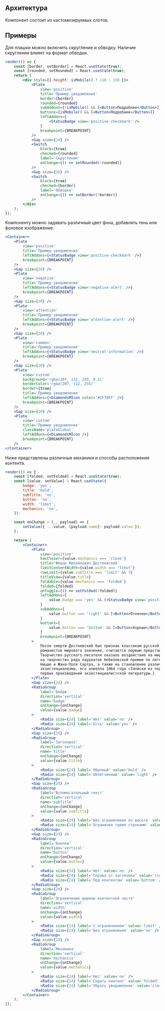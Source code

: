 ## Архитектура

Компонент состоит из кастомизируемых слотов.

## Примеры

Для плашки можно включить скругление и обводку. Наличие скругления влияет на формат обводки.

```jsx live
render(() => {
    const [border, setBorder] = React.useState(true);
    const [rounded, setRounded] = React.useState(true);
    return (
        <div style={{ height: isMobile() ? 110 : 150 }}>
            <Plate
                view='positive'
                title='Пример уведомления'
                border={border}
                rounded={rounded}
                subAddons={!isMobile() && [<Button>Подробнее</Button>]}
                buttons={isMobile() && [<Button>Подробнее</Button>]}
                leftAddons={
                    <StatusBadge view='positive-checkmark' />
                }
                breakpoint={BREAKPOINT}
            />
            <Gap size={24} />
            <Switch
                block={true}
                checked={rounded}
                label='Скругление'
                onChange={() => setRounded(!rounded)}
            />
            <Gap size={16} />
            <Switch
                block={true}
                checked={border}
                label='Обводка'
                onChange={() => setBorder(!border)}
            />
        </div>
    );
});
```

Компоненту можно задавать различный цвет фона, добавлять тень или фоновое изображение.

```jsx live mobileHeight={490}
<Container>
    <Plate
        view='positive'
        title='Пример уведомления'
        leftAddons={<StatusBadge view='positive-checkmark' />}
        breakpoint={BREAKPOINT}
    />
    <Gap size={20} />
    <Plate
        view='negative'
        title='Пример уведомления'
        leftAddons={<StatusBadge view='negative-alert' />}
        breakpoint={BREAKPOINT}
    />
    <Gap size={20} />
    <Plate
        view='attention'
        title='Пример уведомления'
        leftAddons={<StatusBadge view='attention-alert' />}
        breakpoint={BREAKPOINT}
    />
    <Gap size={20} />
    <Plate
        view='common'
        title='Пример уведомления'
        leftAddons={<StatusBadge view='neutral-information' />}
        breakpoint={BREAKPOINT}
    />
    <Gap size={20} />
    <Plate
        view='custom'
        background='rgba(207, 112, 255, 0.1)'
        borderColor='rgba(207, 112, 255)'
        border={true}
        title='Пример уведомления'
        leftAddons={<DiamondsMIcon color='#CF70FF' />}
        breakpoint={BREAKPOINT}
    />
    <Gap size={20} />
    <Plate
        view='custom'
        title='Пример уведомления'
        className='plateGlobal'
        leftAddons={<DiamondsMIcon />}
        breakpoint={BREAKPOINT}
    />
</Container>
```

Ниже представлены различные механики и способы расположения контента.

```jsx live
render(() => {
    const [folded, setFolded] = React.useState(true);
    const [value, setValue] = React.useState({
        badge: 'yes',
        title: 'bold',
        subTitle: 'no',
        button: 'no',
        width: 'limit',
        mechanics: 'no',
    });

    const onChange = (_, payload) => {
        setValue({ ...value, [payload.name]: payload.value });
    };

    return (
        <Container>
            <Plate
                view='positive'
                hasCloser={value.mechanics === 'close'}
                title='Фёдор Михайлович Достоевский'
                limitContentWidth={value.width === 'limit'}
                rowLimit={value.subTitle === 'limit' && 3}
                titleView={value.title}
                foldable={value.mechanics === 'folded'}
                folded={folded}
                onToggle={() => setFolded(!folded)}
                leftAddons={
                    value.badge === 'yes' && (<StatusBadge view='positive-checkmark' />)
                }
                subAddons={
                    value.button === 'right' && [<Button>Отлично</Button>, <Button>Хорошо</Button>]
                }
                buttons={
                    value.button === 'bottom' && [<Button>Хорошо</Button>, <Button>Отлично</Button>]
                }
                breakpoint={BREAKPOINT}
            >
                После смерти Достоевский был признан классиком русской литературы и одним из лучших
                романистов мирового значения, считается первым представителем персонализма в России.
                Творчество русского писателя оказало воздействие на мировую литературу, в частности
                на творчество ряда лауреатов Нобелевской премии по литературе, философов Фридриха
                Ницше и Жана-Поля Сартра, а также на становление различных психологических учений и
                экзистенциализма, его новелла 1864 года «Записки из подполья» считается одним из
                первых произведений экзистенциалистской литературы.}
            </Plate>
            <Gap size={24} />
            <RadioGroup
                label='Бейдж'
                direction='vertical'
                name='badge'
                onChange={onChange}
                value={value.badge}
            >
                <Radio size={24} label='Нет' value='no' />
                <Radio size={24} label='Есть' value='yes' />
            </RadioGroup>
            <Gap size={24} />
            <RadioGroup
                label='Заголовок'
                direction='vertical'
                name='title'
                onChange={onChange}
                value={value.title}
            >
                <Radio size={24} label='Обычный' value='bold' />
                <Radio size={24} label='Облегчённый' value='light' />
            </RadioGroup>
            <Gap size={24} />
            <RadioGroup
                label='Вспомогательный текст'
                direction='vertical'
                name='subTitle'
                onChange={onChange}
                value={value.subTitle}
            >
                <Radio size={24} label='Без ограничения по высоте' value='no' />
                <Radio size={24} label='Ограничен тремя строками' value='limit' />
            </RadioGroup>
            <Gap size={24} />
            <RadioGroup
                label='Кнопки'
                direction='vertical'
                name='button'
                onChange={onChange}
                value={value.button}
            >
                <Radio size={24} label='Нет' value='no' />
                <Radio size={24} label='Справа от заголовка' value='right' />
                <Radio size={24} label='Под контентом' value='bottom' />
            </RadioGroup>
            <Gap size={24} />
            <RadioGroup
                label='Ограничение ширины контентной части'
                direction='vertical'
                name='width'
                onChange={onChange}
                value={value.width}
            >
                <Radio size={24} label='С ограничением' value='limit' />
                <Radio size={24} label='Без ограничения' value='no' />
            </RadioGroup>
            <Gap size={24} />
            <RadioGroup
                label='Механика'
                direction='vertical'
                name='mechanics'
                onChange={onChange}
                value={value.mechanics}
            >
                <Radio size={24} label='Нет' value='no' />
                <Radio size={24} label='Скрыть контент' value='folded' />
                <Radio size={24} label='Убрать уведомление' value='close' />
            </RadioGroup>
        </Container>
    );
});
```
